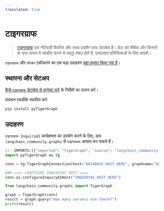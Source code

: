 ```yaml
---
translated: true
---
```


# टाइगरग्राफ

>[टाइगरग्राफ](https://www.tigergraph.com/tigergraph-db/) एक नेटिवली वितरित और उच्च-प्रदर्शन ग्राफ डेटाबेस है।
> डेटा को शीर्षक और किनारों के ग्राफ प्रारूप में संग्रहीत करने से समृद्ध संबंध होते हैं,
> एलएलएम प्रतिक्रियाओं के लिए आदर्श।

`टाइगरग्राफ` और `लैंगचेन` एकीकरण का एक बड़ा उदाहरण [यहां प्रस्तुत किया गया है](https://github.com/tigergraph/graph-ml-notebooks/blob/main/applications/large_language_models/TigerGraph_LangChain_Demo.ipynb)।

## स्थापना और सेटअप

[कैसे `टाइगरग्राफ` डेटाबेस से कनेक्ट करें](https://docs.tigergraph.com/pytigergraph/current/getting-started/connection) के निर्देशों का पालन करें।

पायथन एसडीके स्थापित करें:

```bash
pip install pyTigerGraph
```

## उदाहरण

`टाइगरग्राफ InquiryAI` कार्यक्षमता का उपयोग करने के लिए, आप `langchain_community.graphs` से `टाइगरग्राफ` आयात कर सकते हैं।

```python
<!--IMPORTS:[{"imported": "TigerGraph", "source": "langchain_community.graphs", "docs": "https://api.python.langchain.com/en/latest/graphs/langchain_community.graphs.tigergraph_graph.TigerGraph.html", "title": "TigerGraph"}]-->
import pyTigerGraph as tg

conn = tg.TigerGraphConnection(host="DATABASE_HOST_HERE", graphname="GRAPH_NAME_HERE", username="USERNAME_HERE", password="PASSWORD_HERE")

### ==== CONFIGURE INQUIRYAI HOST ====
conn.ai.configureInquiryAIHost("INQUIRYAI_HOST_HERE")

from langchain_community.graphs import TigerGraph

graph = TigerGraph(conn)
result = graph.query("How many servers are there?")
print(result)
```
